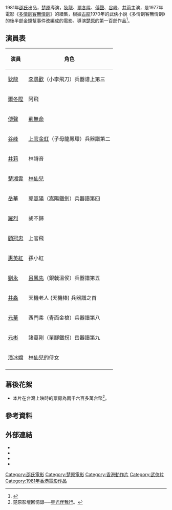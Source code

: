{{Infobox Film
| name           = 魔劍俠情
| original_name  = ''{{lang|en|Return of the Sentimental Swordsman}}''
| image          = Return of the Sentimental Swordsman DVD cover.jpg
| caption        = 
| director       = [[楚原|楚原]]
| producer       = [[邵逸夫|邵逸夫]]
| producer_2     = 陳列、[[方逸華|方逸華]]
| writer         = [[楚原|楚原]]
| starring       = [[狄龍|狄龍]]、[[爾冬陞|爾冬陞]]、[[傅聲|傅聲]]、[[谷峰|谷峰]]、[[井莉|井莉]]
| music          = 王居仁
| maintheme      =
| cinematography = [[黄捷_(摄影师)|黃捷]]
| editing        = [[姜興隆|姜興隆]]、[[余小峰|余小峰]]
| production_company = {{HKG-1959}}[[邵氏公司|邵氏公司]]
| distributor    = {{HKG-1959}}[[邵氏公司|邵氏公司]]
| released       = {{HKG-1959}}：{{film date|1981|01|31}}<br>{{TWN}}：{{film date|1981|02|5}}
| runtime        = 101分鐘
| country        = {{英屬香港電影產地}}
| language       = 粵語
| award          = 
| budget         = 
| gross          = {{BHKG}}：HK $4,302,930<br>{{TWN}}：兩千六百多萬台幣
| amg_id         = 
| imdb_id        = tt0081168
| preceded_by  = 《[[多情劍客無情劍|多情劍客無情劍]]》
| followed_by  = 
| tw_name = 《多情劍客斷情刀》
| hk_name = 
| cn_name = 
| ja_name = 
}}

{{engname|《魔劍俠情》|''Return of the Sentimental Swordsman''}}1981年[[邵氏|邵氏]]出品，[[楚原|楚原]]導演，[[狄龍|狄龍]]、[[爾冬陞|爾冬陞]]、[[傅聲|傅聲]]、[[谷峰|谷峰]]、[[井莉|井莉]]主演，是1977年電影《[[多情劍客無情劍|多情劍客無情劍]]》的續集，根據[[古龍|古龍]]1970年的武俠小說《多情劍客無情劍》的後半部金錢幫事件改編成的電影。導演[[楚原|楚原]]的第一百部作品<ref name="李焯桃1990">{{cite book|author=李焯桃|title=八十年代香港電影筆記|url=http://books.google.com/books?id=oOHSAAAAMAAJ|year=1990|publisher=創建出版公司}}</ref>。

==演員表==
{| class="wikitable" 
|-
! 演員 || 角色 
|-
| [[狄龍|狄龍]] || [[李尋歡|李尋歡]]（小李飛刀）兵器谱上第三
|-
| [[爾冬陞|爾冬陞]] || 阿飛
|-
| [[傅聲|傅聲]] || [[荊無命|荊無命]]
|-
| [[谷峰|谷峰]] || [[上官金虹|上官金虹]]（子母龍鳳環）兵器譜第二
|-
| [[井莉|井莉]] || 林詩音
|-
| [[楚湘雲|楚湘雲]] || [[林仙兒|林仙兒]]
|-
| [[岳華|岳華]] || [[郭嵩陽|郭嵩陽]]（嵩陽鐵劍）兵器譜第四
|-
| [[羅烈|羅烈]] ||胡不歸
|-
| [[顧冠忠|顧冠忠]] || 上官飛
|-
| [[惠英紅|惠英紅]] || 孫小紅
|-
| [[劉永|劉永]] || [[呂鳳先|呂鳳先]]（銀戟溫侯）兵器譜第五
|-
| [[井淼|井淼]] || 天機老人  (天機棒)  兵器譜之首
|-
| [[元華|元華]] || 西門柔（青面金槍）兵器譜第八
|-
| [[元彬|元彬]] || 諸葛剛（單腳鐵拐）岳器譜第九
|-
| [[潘冰嫦|潘冰嫦]] || [[林仙兒|林仙兒]]的侍女
|-
|}

==幕後花絮==
*本片在台灣上映時的票房為兩千六百多萬台幣<ref name="CHU">楚原影壇回憶錄──[[星光伴我行|星光伴我行]]。</ref>。

== 參考資料 ==
{{reflist}}

== 外部連結 ==
*{{douban}}
*{{Mtime|23245}}
*{{hkmdb title|6204}}
*{{imdb title|0081168}}

[[Category:邵氏電影|Category:邵氏電影]]
[[Category:楚原電影|Category:楚原電影]]
[[Category:香港動作片|Category:香港動作片]]
[[Category:武俠片|Category:武俠片]]
[[Category:1981年香港電影作品|Category:1981年香港電影作品]]
